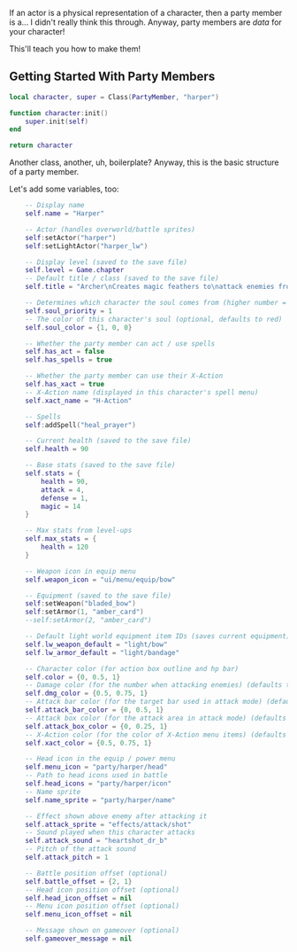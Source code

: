 If an actor is a physical representation of a character, then a party member is a... I didn't really think this through. Anyway, party members are *data* for your character!

This'll teach you how to make them!




## Getting Started With Party Members

```lua
local character, super = Class(PartyMember, "harper")

function character:init()
    super.init(self)
end

return character
```

Another class, another, uh, boilerplate? Anyway, this is the basic structure of a party member.

Let's add some variables, too:

```lua
    -- Display name
    self.name = "Harper"

    -- Actor (handles overworld/battle sprites)
    self:setActor("harper")
    self:setLightActor("harper_lw")

    -- Display level (saved to the save file)
    self.level = Game.chapter
    -- Default title / class (saved to the save file)
    self.title = "Archer\nCreates magic feathers to\nattack enemies from afar."

    -- Determines which character the soul comes from (higher number = higher priority)
    self.soul_priority = 1
    -- The color of this character's soul (optional, defaults to red)
    self.soul_color = {1, 0, 0}

    -- Whether the party member can act / use spells
    self.has_act = false
    self.has_spells = true

    -- Whether the party member can use their X-Action
    self.has_xact = true
    -- X-Action name (displayed in this character's spell menu)
    self.xact_name = "H-Action"

    -- Spells
    self:addSpell("heal_prayer")

    -- Current health (saved to the save file)
    self.health = 90

    -- Base stats (saved to the save file)
    self.stats = {
        health = 90,
        attack = 4,
        defense = 1,
        magic = 14
    }

    -- Max stats from level-ups
    self.max_stats = {
        health = 120
    }

    -- Weapon icon in equip menu
    self.weapon_icon = "ui/menu/equip/bow"

    -- Equipment (saved to the save file)
    self:setWeapon("bladed_bow")
    self:setArmor(1, "amber_card")
    --self:setArmor(2, "amber_card")

    -- Default light world equipment item IDs (saves current equipment)
    self.lw_weapon_default = "light/bow"
    self.lw_armor_default = "light/bandage"

    -- Character color (for action box outline and hp bar)
    self.color = {0, 0.5, 1}
    -- Damage color (for the number when attacking enemies) (defaults to the main color)
    self.dmg_color = {0.5, 0.75, 1}
    -- Attack bar color (for the target bar used in attack mode) (defaults to the main color)
    self.attack_bar_color = {0, 0.5, 1}
    -- Attack box color (for the attack area in attack mode) (defaults to darkened main color)
    self.attack_box_color = {0, 0.25, 1}
    -- X-Action color (for the color of X-Action menu items) (defaults to the main color)
    self.xact_color = {0.5, 0.75, 1}

    -- Head icon in the equip / power menu
    self.menu_icon = "party/harper/head"
    -- Path to head icons used in battle
    self.head_icons = "party/harper/icon"
    -- Name sprite
    self.name_sprite = "party/harper/name"

    -- Effect shown above enemy after attacking it
    self.attack_sprite = "effects/attack/shot"
    -- Sound played when this character attacks
    self.attack_sound = "heartshot_dr_b"
    -- Pitch of the attack sound
    self.attack_pitch = 1

    -- Battle position offset (optional)
    self.battle_offset = {2, 1}
    -- Head icon position offset (optional)
    self.head_icon_offset = nil
    -- Menu icon position offset (optional)
    self.menu_icon_offset = nil

    -- Message shown on gameover (optional)
    self.gameover_message = nil
```

